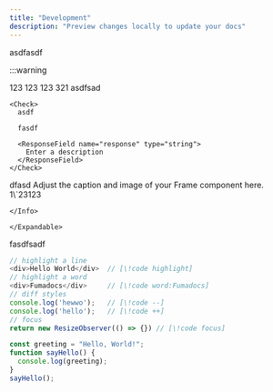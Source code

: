 ```yaml
---
title: "Development"
description: "Preview changes locally to update your docs"
---
```


as<Tooltip tip="test">df</Tooltip>asdf

:::warning

<Fuck />

<AccordionGroup>
  <Accordion title="New Accordion" description="123" icon="sparkles">
    123
  </Accordion>
  <Accordion title="New Accordion" icon="sparkles">
    123
  </Accordion>
</AccordionGroup>

<Accordion title="New Accordion" icon="sparkles">
  
</Accordion>

<Tabs>
  <Tab title="Tab">
    123
  </Tab>
  <Tab title="Tab">
    321
  </Tab>
  <Tab title="Tab">
    
  </Tab>
</Tabs>

<Steps>
  <Step title="New Step">
    asdfsad

    <Check>
      asdf

      fasdf

      <ResponseField name="response" type="string">
        Enter a description
      </ResponseField>
    </Check>
  </Step>
  <Step title="New Step">
    dfasd
  </Step>
  <Step title="New Step">
    
  </Step>
</Steps>

<Note>
  
</Note>

<Frame>
  Adjust the caption and image of your Frame component here.
</Frame>

<Expandable title="Content">
  
</Expandable>

<Card title="New Card" icon="sparkles">
  1\`23123
</Card>

<Steps>
  <Step title="New Step">
    <Info>
      
    </Info>
  </Step>
  <Step title="New Step">
    <Expandable title="Content">
      
    </Expandable>
  </Step>
  <Step title="New Step">
    
  </Step>
</Steps>

<Card title="New Card" icon="sparkles" horizontal href="https://printy6.com" img="https://mintlify-assets.b-cdn.net/yellowstone.jpeg">
  fasdfsadf
</Card>

```typescript Line test.tsx {2,6-7}
// highlight a line
<div>Hello World</div>  // [\!code highlight]
// highlight a word
<div>Fumadocs</div>     // [\!code word:Fumadocs]
// diff styles
console.log('hewwo');   // [\!code --]
console.log('hello');   // [\!code ++]
// focus
return new ResizeObserver(() => {}) // [\!code focus]
```

```javascript Line Highlighting Example {1,3-5}
const greeting = "Hello, World!";
function sayHello() {
  console.log(greeting);
}
sayHello();
```